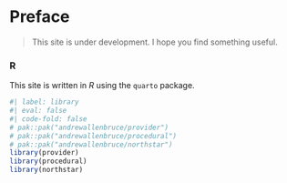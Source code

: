 # Preface {.unnumbered}

> This site is under development. I hope you find something useful.

### R {-}

This site is written in $R$ using the `quarto` package.

```r
#| label: library
#| eval: false
#| code-fold: false
# pak::pak("andrewallenbruce/provider")
# pak::pak("andrewallenbruce/procedural")
# pak::pak("andrewallenbruce/northstar")
library(provider)
library(procedural)
library(northstar)
```

